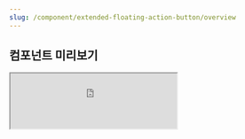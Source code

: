 ```yaml
---
slug: /component/extended-floating-action-button/overview
---
```


## 컴포넌트 미리보기

<Iframe
  src="https://sprout-storybook.vercel.app/iframe.html?args=&id=components-button-extendedfloatingactionbutton--basic&viewMode=story"
  height="100px"
/>

![coming soon](../../comingSoonWide.png)
